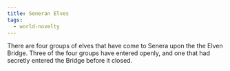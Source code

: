 ```yaml
---
title: Seneran Elves
tags:
  - world-novelty
---
```



There are four groups of elves that have come to Senera upon the the Elven
Bridge. Three of the four groups have entered openly, and one that had secretly
entered the Bridge before it closed.
